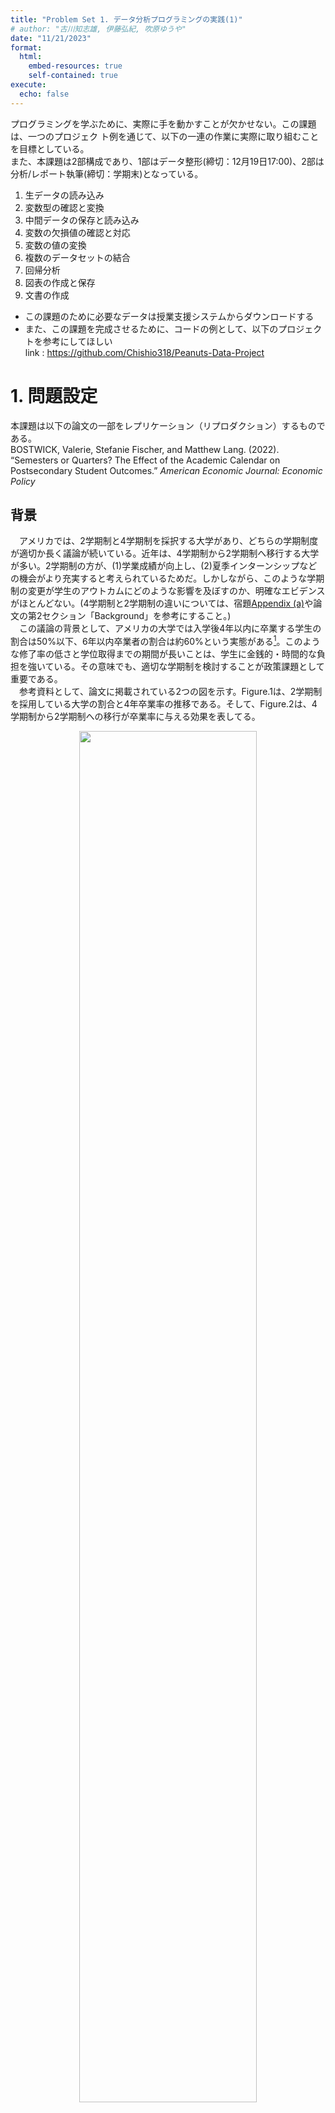 ```yaml
---
title: "Problem Set 1. データ分析プログラミングの実践(1)"
# author: "古川知志雄, 伊藤弘紀, 吹原ゆうや"
date: "11/21/2023"
format: 
  html: 
    embed-resources: true
    self-contained: true
execute: 
  echo: false
---
```



<!-- 中間報告/提出期限: 2023年12月19日 -->


プログラミングを学ぶために、実際に手を動かすことが欠かせない。この課題は、一つのプロジェク
ト例を通じて、以下の一連の作業に実際に取り組むことを目標としている。  
また、本課題は2部構成であり、1部はデータ整形(締切：12月19日17:00)、2部は分析/レポート執筆(締切：学期末)となっている。


1. 生データの読み込み
1. 変数型の確認と変換
1. 中間データの保存と読み込み
1. 変数の欠損値の確認と対応
1. 変数の値の変換
1. 複数のデータセットの結合
1. 回帰分析
1. 図表の作成と保存
1. 文書の作成



- この課題のために必要なデータは授業支援システムからダウンロードする  
- また、この課題を完成させるために、コードの例として、以下のプロジェクトを参考にしてほしい  
link : [https://github.com/Chishio318/Peanuts-Data-Project](https://github.com/Chishio318/Peanuts-Data-Project)



# 1. 問題設定
本課題は以下の論文の一部をレプリケーション（リプロダクション）するものである。  
BOSTWICK, Valerie, Stefanie Fischer, and Matthew Lang. (2022). “Semesters or Quarters? The Effect of the
Academic Calendar on Postsecondary Student Outcomes.” *American Economic Journal: Economic Policy*

## 背景
　アメリカでは、2学期制と4学期制を採択する大学があり、どちらの学期制度が適切か長く議論が続いている。近年は、4学期制から2学期制へ移行する大学が多い。2学期制の方が、(1)学業成績が向上し、(2)夏季インターンシップなどの機会がより充実すると考えられているためだ。しかしながら、このような学期制の変更が学生のアウトカムにどのような影響を及ぼすのか、明確なエビデンスがほとんどない。(4学期制と2学期制の違いについては、宿題[Appendix (a)](#a-2学期制semesterと4学期制quarterの違い)や論文の第2セクション「Background」を参考にすること。)  
　この議論の背景として、アメリカの大学では入学後4年以内に卒業する学生の割合は50%以下、6年以内卒業者の割合は約60%という実態がある[^1]。このような修了率の低さと学位取得までの期間が長いことは、学生に金銭的・時間的な負担を強いている。その意味でも、適切な学期制を検討することが政策課題として重要である。  
　参考資料として、論文に掲載されている2つの図を示す。Figure.1は、2学期制を採用している大学の割合と4年卒業率の推移である。そして、Figure.2は、4学期制から2学期制への移行が卒業率に与える効果を表してる。

[^1]: 日本は約89% (令和4年度学校基本調査：最低修業年数卒業者 / 卒業者計)

<div style="text-align: center;"><img src="./Figure/figure1.png" width=75%><div>
<br>  
<br>
<div style="text-align: center;"><img src="./Figure/figure2.png" width=70%><div>



## 本課題の問い
4学期制から2学期制への移行は卒業率に影響を及ぼすのか


## 用いるデータ
- gradrate_data(1991.csv - 2016.csv)
    - 卒業者数などの結果変数に関連するデータが格納されているファイル  
    - 各年に分かれている
- covariates.xlsx
    - その他の変数データが格納されているファイル
- semester_data_1.csv, semester_data_2.csv
    - 大学ごとの2学期制と4学期制の分類データが格納されているファイル

　論文に使われている元データに関心がある学生は[Appendix (b)](#b-論文に使用されたデータソース)を参照すること。

# 2. 提出課題

1. データ整形過程のコードとアウトプットを提出すること
2. 分析過程のコードを書き、合同・個別オフィスアワーの時間を活用して、古川（伊藤、吹原）から添削・フィードバックを受けること
    - 実際にコード全体がスムーズに実行され、結果を出すことを示すこと

    
## 提出期限
- 2023年12月19日（火曜）17:00

## 評価基準

<!-- #### レポートについて
- 変数の欠損値などの問題についてどう対応したかを議論しているか
- 変数に異常値などがないかを議論しているか -->

#### コードについて
- tidyverseRを使用して書いているか
- エラーなく実行できるか
- 読みやすいか、拡張しやすいか
    - マジック・ナンバーなどを使わず、説明がされているか
    - 適切な変数名をつけているか
    - コメントが書かれているか（任意）

# 3. 分析課題

## データ整理と変換
通常、データは、そのまま分析できる形式で保存されていない。ここでは、様々な問題を抱える生データをどのように整理・変換すればよいかを学ぶ。なお、以下のステップは「指針」であり、コード については、参考資料やPeanuts Data Projectなどを参考にすること。

#### (a) semester_dummy_tidy[難易度2]
1. 生データを読み込みなさい (semester_dummy_1.csv, semester_dummy_2.csv)  
<br>
1. semester_dummy_1.csvについては、1行目を列名としなさい 
<br>  
1. 2つのデータを適切に結合しなさい
    - ヒント：型に注意
    <br>  
1. 'Y'列を削除しなさい


#### (b) gradrate_tidy [難易度3]
1. 生データを読み込み、適切に結合しなさい
    - ヒント：'for'や'purrr::map'を参照  
    <br>
1. 女子学生の4年卒業率に0.01をかけて、0から1のスケールに変更しなさい

#### (c) covariates_tidy [難易度3]
1. 生データを読み込みなさい (covariates.xlsx)  
<br>
1. 'university_id'という列名を'unitid'に変更しなさい  
<br>
1. 'unitid'に含まれる"aaaa"という文字を削除しなさい
    - ヒント：stringr  
    <br>
1. ‘category’列に含まれる’instatetuition’, ‘costs’, ’faculty’, 'white_cohortsize'を別の列として追加しなさい(wide型に変更しなさい)
    - ヒント：pivot_wider

#### (d) gradrate_ready [難易度1]
1. 男女合計の4年卒業率と男子学生の4年卒業率を計算し、新たな列として追加しなさい
    - ヒント：型に注意  
    <br>
1. 計算した卒業率を有効数字3桁に調整しなさい  
<br>
1. 卒業率に欠損値が含まれている行を削除しなさい
 
#### (e) covariates_ready [難易度3]
1. outcomeやsemester_dummyに含まれる年を調べ、covariatesデータの期間を他のデータに揃えなさい
<br>  
1. outcome_dataに含まれるunitidを特定し、covariatesに含まれるunitidをoutcomeデータに揃えなさい

#### (f) master [難易度2]
1. 結合に用いる変数を考え、semester_dummy_tidy, covariates_ready, gradrate_readyを適切に結合しなさい
    - ヒント：left_joinなど  
    <br>  

1. 白人学生が学生全体に占める割合を計算し、有効数字3桁に調整した上で、新たな列として追加しなさい

<br>  

## 取り組むにあたって気をつけてほしいこと

- コードを調べるときは、英語のリソース(Stack Overflowなど)を探すことを強く勧める
- プログラミングの課題に一緒に取り組む仲間も、大切なリソースである。まず自力で取り組み、その後、お互いに助言をし合うことを勧める

<br>  

# 5. Appendix
#### (a) 2学期制（Semester）と4学期制(Quarter)の違い
- 詳細は論文の第2セクション 「Background」を参照  

```r
library(tidyr)
library(kableExtra)

tidyr::tribble(
    ~" ", ~"2学期制", ~"4学期制",
    "学事歴", "8月下旬 - 5月上旬", "9月下旬 - 6月下旬",
    "授業期間", "約15週間", "約10週間",
    "履修科目数（1学期）", "5科目程度", "3科目 - 4科目",  
    "メリット",
    "授業期間が長いのでより難しい内容まで学べる。　　　　　　　夏季インターンシップの機会が多い",
    "多くの科目を履修できる。　　　　　　　　　学期が細かく分かれているため、専攻を変えやすい。＊" ,
    "デメリット", "試験勉強を先延ばしにする", "インターンの参加や留学時期が合わせにくい。"
) |> 
kableExtra::kbl(table.attr = 'data-quarto-disable-processing="true"', )  |> 
kableExtra::kable_styling(full_width = FALSE) |> 
kableExtra::column_spec(2:3, width = "200px") |> 
kableExtra::add_footnote(c("約半数の学生が専攻を変更する背景がある"), notation = "symbol")
```

#### (b) 論文に使用されたデータソース
**本課題に取り組む際はLMSのデータを使用すること**  
ダウンロードには会員登録が必要である。

##### URL
[https://www.openicpsr.org/openicpsr/project/124861/version/V1/view](https://www.openicpsr.org/openicpsr/project/124861/version/V1/view)


<br>  

# 6. 参考資料
#### R
　[私たちのR](https://www.jaysong.net/RBook/)  
　[R for Data Science (2e)](https://r4ds.hadley.nz/)  
　[Rで計量政治学入門](https://shohei-doi.github.io/quant_polisci/index.html)  

　[Advanced R](https://adv-r.hadley.nz/index.html)(上級者向け)

#### cheat sheet
　[Posit Cheatsheets](https://www.rstudio.com/resources/cheatsheets/)

#### レポート関連
　[Quarto](https://quarto.org/)[^2]  
　[Overleaf](https://ja.overleaf.com/)


[^2]: 課題資料はQuartoで作成している 